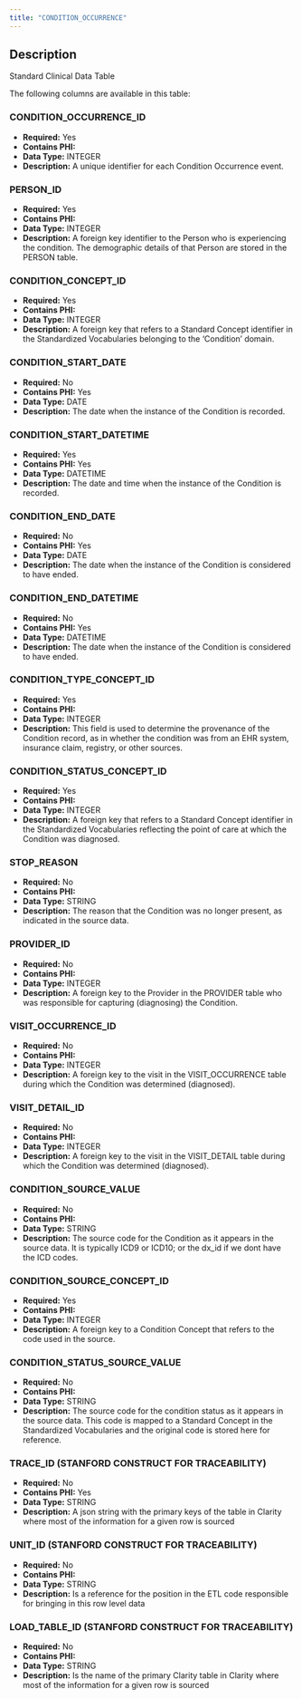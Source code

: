 ```yaml
---
title: "CONDITION_OCCURRENCE"
---
```


## Description

Standard Clinical Data Table

The following columns are available in this table:


### CONDITION_OCCURRENCE_ID


- **Required:** Yes
- **Contains PHI:** 
- **Data Type:** INTEGER
- **Description:** A unique identifier for each Condition Occurrence event.



### PERSON_ID


- **Required:** Yes
- **Contains PHI:** 
- **Data Type:** INTEGER
- **Description:** A foreign key identifier to the Person who is experiencing the condition. The demographic details of that Person are stored in the PERSON table.



### CONDITION_CONCEPT_ID


- **Required:** Yes
- **Contains PHI:** 
- **Data Type:** INTEGER
- **Description:** A foreign key that refers to a Standard Concept identifier in the Standardized Vocabularies belonging to the 'Condition' domain.



### CONDITION_START_DATE


- **Required:** No
- **Contains PHI:** Yes
- **Data Type:** DATE
- **Description:** The date when the instance of the Condition is recorded.



### CONDITION_START_DATETIME


- **Required:** Yes
- **Contains PHI:** Yes
- **Data Type:** DATETIME
- **Description:** The date and time when the instance of the Condition is recorded.



### CONDITION_END_DATE


- **Required:** No
- **Contains PHI:** Yes
- **Data Type:** DATE
- **Description:** The date when the instance of the Condition is considered to have ended.



### CONDITION_END_DATETIME


- **Required:** No
- **Contains PHI:** Yes
- **Data Type:** DATETIME
- **Description:** The date when the instance of the Condition is considered to have ended.



### CONDITION_TYPE_CONCEPT_ID


- **Required:** Yes
- **Contains PHI:** 
- **Data Type:** INTEGER
- **Description:** This field is used to determine the provenance of the Condition record, as in whether the condition was from an EHR system, insurance claim, registry, or other sources.



### CONDITION_STATUS_CONCEPT_ID


- **Required:** Yes
- **Contains PHI:** 
- **Data Type:** INTEGER
- **Description:** A foreign key that refers to a Standard Concept identifier in the Standardized Vocabularies reflecting the point of care at which the Condition was diagnosed.



### STOP_REASON


- **Required:** No
- **Contains PHI:** 
- **Data Type:** STRING
- **Description:** The reason that the Condition was no longer present, as indicated in the source data.



### PROVIDER_ID


- **Required:** No
- **Contains PHI:** 
- **Data Type:** INTEGER
- **Description:** A foreign key to the Provider in the PROVIDER table who was responsible for capturing (diagnosing) the Condition.



### VISIT_OCCURRENCE_ID


- **Required:** No
- **Contains PHI:** 
- **Data Type:** INTEGER
- **Description:** A foreign key to the visit in the VISIT_OCCURRENCE table during which the Condition was determined (diagnosed).



### VISIT_DETAIL_ID


- **Required:** No
- **Contains PHI:** 
- **Data Type:** INTEGER
- **Description:** A foreign key to the visit in the VISIT_DETAIL table during which the Condition was determined (diagnosed).



### CONDITION_SOURCE_VALUE


- **Required:** No
- **Contains PHI:** 
- **Data Type:** STRING
- **Description:** The source code for the Condition as it appears in the source data. It is typically ICD9 or ICD10; or the dx_id if we dont have the ICD codes.



### CONDITION_SOURCE_CONCEPT_ID


- **Required:** Yes
- **Contains PHI:** 
- **Data Type:** INTEGER
- **Description:** A foreign key to a Condition Concept that refers to the code used in the source.



### CONDITION_STATUS_SOURCE_VALUE


- **Required:** No
- **Contains PHI:** 
- **Data Type:** STRING
- **Description:** The source code for the condition status as it appears in the source data. This code is mapped to a Standard Concept in the Standardized Vocabularies and the original code is stored here for reference.



### TRACE_ID (STANFORD CONSTRUCT FOR TRACEABILITY) 


- **Required:** No
- **Contains PHI:** Yes
- **Data Type:** STRING
- **Description:** A json string with the primary keys of the table in Clarity where most of the information for a given row is sourced



### UNIT_ID (STANFORD CONSTRUCT FOR TRACEABILITY) 


- **Required:** No
- **Contains PHI:** 
- **Data Type:** STRING
- **Description:** Is a reference for the position in the ETL code responsible for bringing in this row level data



### LOAD_TABLE_ID (STANFORD CONSTRUCT FOR TRACEABILITY) 


- **Required:** No
- **Contains PHI:** 
- **Data Type:** STRING
- **Description:** Is the name of the primary Clarity table in Clarity where most of the information for a given row is sourced


